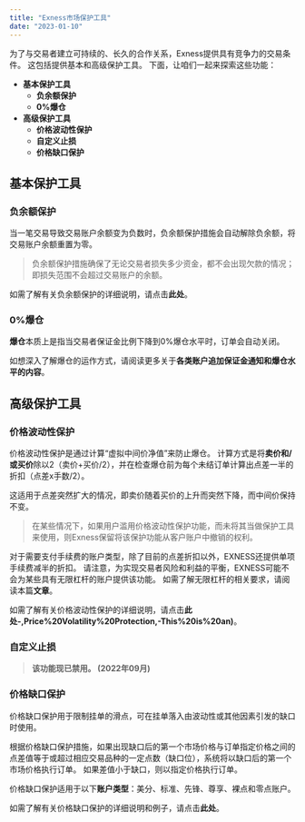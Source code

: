 ```yaml
---
title: "Exness市场保护工具"
date: "2023-01-10"
---
```


<Ads></Ads> 

为了与交易者建立可持续的、长久的合作关系，Exness提供具有竞争力的交易条件。 这包括提供基本和高级保护工具。 下面，让咱们一起来探索这些功能：

- **基本保护工具**
    - **负余额保护**
    - **0%爆仓**
- **高级保护工具**
    - **价格波动性保护**
    - **自定义止损** 
    - **价格缺口保护**

## ****基本保护工具****

### ****负余额保护****

当一笔交易导致交易账户余额变为负数时，负余额保护措施会自动解除负余额，将交易账户余额重置为零。

> 负余额保护措施确保了无论交易者损失多少资金，都不会出现欠款的情况；即损失范围不会超过交易账户的余额。

如需了解有关负余额保护的详细说明，请点击**此处**。

### **0%爆仓**

**爆仓**本质上是指当交易者保证金比例下降到0%爆仓水平时，订单会自动关闭。

如想深入了解爆仓的运作方式，请阅读更多关于**各类账户追加保证金通知和爆仓水平的内容**。

## **高级保护工具**

### **价格波动性保护**

价格波动性保护是通过计算“虚拟中间价净值”来防止爆仓。 计算方式是将**卖价和/或买价**除以2（卖价+买价/2），并在检查爆仓前为每个未结订单计算出点差一半的折扣（点差x手数/2）。

这适用于点差突然扩大的情况，即卖价随着买价的上升而突然下降，而中间价保持不变。

> 在某些情况下，如果用户滥用价格波动性保护功能，而未将其当做保护工具来使用，则Exness保留将该保护功能从客户账户中撤销的权利。

对于需要支付手续费的账户类型，除了目前的点差折扣以外，EXNESS还提供单项手续费减半的折扣。 请注意，为实现交易者风险和利益的平衡，EXNESS可能不会为某些具有无限杠杆的账户提供该功能。 如需了解无限杠杆的相关要求，请阅读本篇**文章**。

如需了解有关价格波动性保护的详细说明，请点击**此处-,Price%20Volatility%20Protection,-This%20is%20an)**。

### **自定义止损**

> **该功能现已禁用。 (2022年09月)**

### 价格缺口保护

价格缺口保护用于限制挂单的滑点，可在挂单落入由波动性或其他因素引发的缺口时使用。

根据价格缺口保护措施，如果出现缺口后的第一个市场价格与订单指定价格之间的点差值等于或超过相应交易品种的一定点数（缺口位），系统将以缺口后的第一个市场价格执行订单。 如果差值小于缺口，则以指定价格执行订单。

价格缺口保护适用于以下**账户类型**：美分、标准、先锋、尊享、裸点和零点账户。

如需了解有关价格缺口保护的详细说明和例子，请点击**此处**。
